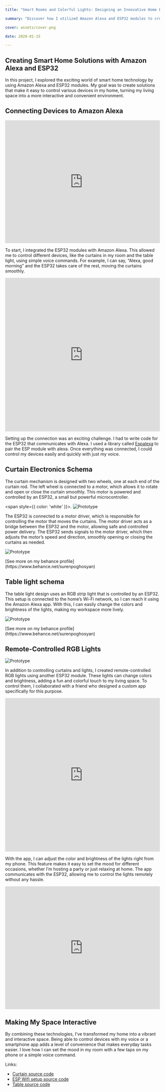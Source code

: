 ```yaml
---
title: "Smart Rooms and Colorful Lights: Designing an Innovative Home Environment"

summary: "Discover how I utilized Amazon Alexa and ESP32 modules to create smart home solutions that seamlessly connect to Alexa. I also developed remote-controlled RGB lights using an ESP32, with a custom app designed by my friend, transforming my living space into a vibrant, interactive environment."

cover: assets/cover.png

date: 2020-01-15

---
```


## Creating Smart Home Solutions with Amazon Alexa and ESP32

In this project, I explored the exciting world of smart home technology by using Amazon Alexa and ESP32 modules. My goal was to create solutions that make it easy to control various devices in my home, turning my living space into a more interactive and convenient environment.

## Connecting Devices to Amazon Alexa

<iframe width="100%" height="400" src="https://www.youtube.com/embed/T0VOl6i1NTQ?si=X5OZCYixbn2mBXaT" title="YouTube video player" frameborder="0" allow="accelerometer; autoplay; clipboard-write; encrypted-media; gyroscope; picture-in-picture; web-share" referrerpolicy="strict-origin-when-cross-origin" allowfullscreen></iframe>

To start, I integrated the ESP32 modules with Amazon Alexa. This allowed me to control different devices, like the curtains in my room and the table light, using simple voice commands. For example, I can say, “Alexa, good morning” and the ESP32 takes care of the rest, moving the curtains smoothly.

<iframe width="100%" height="500" src="https://www.youtube.com/embed/nQ9dyZtRP0I?si=GS2xhllPHrBSUEcB" title="YouTube video player" frameborder="0" allow="accelerometer; autoplay; clipboard-write; encrypted-media; gyroscope; picture-in-picture; web-share" referrerpolicy="strict-origin-when-cross-origin" allowfullscreen></iframe>

Setting up the connection was an exciting challenge. I had to write code for the ESP32 that communicates with Alexa. I used a library called [Espalexa](https://github.com/Aircoookie/Espalexa) to pair the ESP module with alexa. Once everything was connected, I could control my devices easily and quickly with just my voice.

## Curtain Electronics Schema

The curtain mechanism is designed with two wheels, one at each end of the curtain rod. The left wheel is connected to a motor, which allows it to rotate and open or close the curtain smoothly. This motor is powered and controlled by an ESP32, a small but powerful microcontroller.

<span style={{ color: 'white' }}>.</span>
![Prototype](./assets/curtain.jpeg)

The ESP32 is connected to a motor driver, which is responsible for controlling the motor that moves the curtains. The motor driver acts as a bridge between the ESP32 and the motor, allowing safe and controlled power delivery. The ESP32 sends signals to the motor driver, which then adjusts the motor’s speed and direction, smoothly opening or closing the curtains as needed.

![Prototype](./assets/sketch2.jpg)
<div style={{ width: '100%', display: 'flex', justifyContent: 'center' }}>[See more on my behance profile](https://www.behance.net/surenpoghosyan)</div>


## Table light schema

The table light design uses an RGB strip light that is controlled by an ESP32. This setup is connected to the home’s Wi-Fi network, so I can reach it using the Amazon Alexa app. With this, I can easily change the colors and brightness of the lights, making my workspace more lively. 

![Prototype](./assets/sketch1.jpg)
<div style={{ width: '100%', display: 'flex', justifyContent: 'center' }}>[See more on my behance profile](https://www.behance.net/surenpoghosyan)</div>

## Remote-Controlled RGB Lights

![Prototype](./assets/rgb.png)

In addition to controlling curtains and lights, I created remote-controlled RGB lights using another ESP32 module. These lights can change colors and brightness, adding a fun and colorful touch to my living space. To control them, I collaborated with a friend who designed a custom app specifically for this purpose.

<iframe width="100%" height="500" src="https://www.youtube.com/embed/SJ7A9OjeQcs?si=XXAw7Mw3MAhqxLAl" title="YouTube video player" frameborder="0" allow="accelerometer; autoplay; clipboard-write; encrypted-media; gyroscope; picture-in-picture; web-share" referrerpolicy="strict-origin-when-cross-origin" allowfullscreen></iframe>

With the app, I can adjust the color and brightness of the lights right from my phone. This feature makes it easy to set the mood for different occasions, whether I’m hosting a party or just relaxing at home. The app communicates with the ESP32, allowing me to control the lights remotely without any hassle.

<iframe width="100%" height="400" src="https://www.youtube.com/embed/NAmX7Tm-HGA?si=QVdF2JVio5ZBa3sf" title="YouTube video player" frameborder="0" allow="accelerometer; autoplay; clipboard-write; encrypted-media; gyroscope; picture-in-picture; web-share" referrerpolicy="strict-origin-when-cross-origin" allowfullscreen></iframe>

## Making My Space Interactive

By combining these technologies, I’ve transformed my home into a vibrant and interactive space. Being able to control devices with my voice or a smartphone app adds a level of convenience that makes everyday tasks easier. I love how I can set the mood in my room with a few taps on my phone or a simple voice command.


Links:
 - [Curtain source code](https://github.com/surenpoghosian/surenpoghosian/blob/main/Curtain/Curtain.ino)
 - [ESP Wifi setup source code](https://github.com/surenpoghosian/surenpoghosian/blob/main/Alexa-Controlled-Appliances--master/Controlling_W_O_Internet/Controlling_W_O_Internet.ino)
 - [Table source code](https://github.com/surenpoghosian/surenpoghosian/blob/main/Table_Success_/Table_Success_.ino)
 